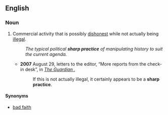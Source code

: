 ==English==

===Noun===
{{en-noun|sg=[[sharp]] [[practice]]}}

# Commercial activity that is possibly [[dishonest]] while not actually being [[illegal]].
#: ''The typical political '''sharp practice''' of manipulating history to suit the current agenda.''
#* '''2007''' August 29, letters to the editor, “More reports from the check-in desk”, in ''[[w:The  Guardian|The Guardian ]]'',
#*: If this is not actually illegal, it certainly appears to be a '''sharp practice'''.

====Synonyms====
* [[bad faith]]